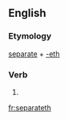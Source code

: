 ==English==

===Etymology===
[[separate]] + [[-eth]]

===Verb===
{{infl|en|verb form}}

# {{archaic third-person singular of|separate}}

[[fr:separateth]]